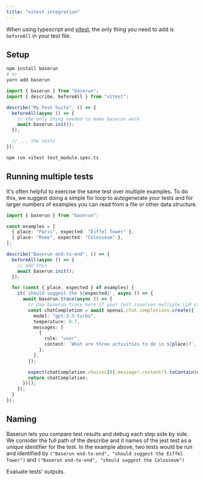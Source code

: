 ```yaml
---
title: "vitest integration"
---
```


When using typescript and [vitest](https://vitest.dev/), the only thing you need to add is `beforeAll` in your test file.

## Setup

```bash
npm install baserun
# or
yarn add baserun
```

```typescript test_module.spec.ts
import { baserun } from "baserun";
import { describe, beforeAll } from "vitest";

describe("My Test Suite", () => {
  beforeAll(async () => {
    // the only thing needed to make baserun work
    await baserun.init();
  });

  // ... the tests
});
```

```bash
npm run vitest test_module.spec.ts
```

## Running multiple tests

It's often helpful to exercise the same test over multiple examples. To do this, we suggest doing a simple for loop to autogenerate your tests and for larger numbers of examples you can read from a file or other data structure.

```typescript typescript
import { baserun } from "baserun";

const examples = [
  { place: "Paris", expected: "Eiffel Tower" },
  { place: "Rome", expected: "Colosseum" },
];

describe("Baserun end-to-end", () => {
  beforeAll(async () => {
    // add this
    await baserun.init();
  });

  for (const { place, expected } of examples) {
    it(`should suggest the ${expected}`, async () => {
      await baserun.trace(async () => {
        // Use baserun.trace here if your test involves multiple LLM calls or if you want to include any custom logs
        const chatCompletion = await openai.chat.completions.create({
          model: "gpt-3.5-turbo",
          temperature: 0.7,
          messages: [
            {
              role: "user",
              content: `What are three activities to do in ${place}?`,
            },
          ],
        });

        expect(chatCompletion.choices[0].message!.content!).toContain(expected);
        return chatCompletion;
      })();
    });
  }
});
```

## Naming

Baserun lets you compare test results and debug each step side by side. We consider the full path of the describe and it names of the jest test as a unique identifier for the test. In the example above, two tests would be run and identified by `("Baserun end-to-end", "should suggest the Eiffel Tower")` and `("Baserun end-to-end", "should suggest the Colosseum")`

<CardGroup cols={2}>
  <Card
    title="Automatic evaluations"
    icon="scale-balanced"
    href="/evaluation/Automatic-evaluation"
  >
    Evaluate tests' outputs.
  </Card>
</CardGroup>
